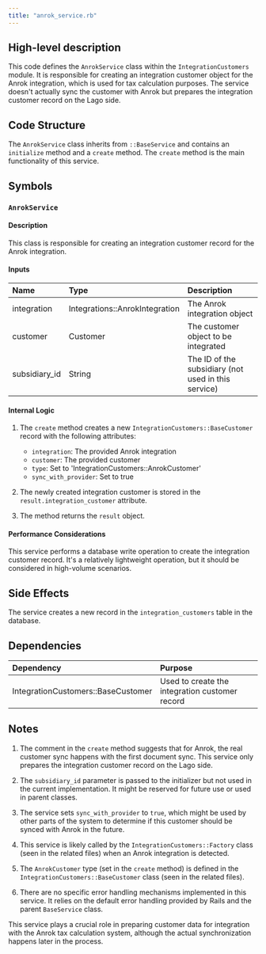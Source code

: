 ```yaml
---
title: "anrok_service.rb"
---
```


## High-level description
This code defines the `AnrokService` class within the `IntegrationCustomers` module. It is responsible for creating an integration customer object for the Anrok integration, which is used for tax calculation purposes. The service doesn't actually sync the customer with Anrok but prepares the integration customer record on the Lago side.

## Code Structure
The `AnrokService` class inherits from `::BaseService` and contains an `initialize` method and a `create` method. The `create` method is the main functionality of this service.

## Symbols

### `AnrokService`
#### Description
This class is responsible for creating an integration customer record for the Anrok integration.

#### Inputs
| Name | Type | Description |
|:-----|:-----|:------------|
| integration | Integrations::AnrokIntegration | The Anrok integration object |
| customer | Customer | The customer object to be integrated |
| subsidiary_id | String | The ID of the subsidiary (not used in this service) |

#### Internal Logic
1. The `create` method creates a new `IntegrationCustomers::BaseCustomer` record with the following attributes:
   - `integration`: The provided Anrok integration
   - `customer`: The provided customer
   - `type`: Set to 'IntegrationCustomers::AnrokCustomer'
   - `sync_with_provider`: Set to true

2. The newly created integration customer is stored in the `result.integration_customer` attribute.

3. The method returns the `result` object.

#### Performance Considerations
This service performs a database write operation to create the integration customer record. It's a relatively lightweight operation, but it should be considered in high-volume scenarios.

## Side Effects
The service creates a new record in the `integration_customers` table in the database.

## Dependencies
| Dependency | Purpose |
|:-----------|:--------|
| IntegrationCustomers::BaseCustomer | Used to create the integration customer record |

## Notes
1. The comment in the `create` method suggests that for Anrok, the real customer sync happens with the first document sync. This service only prepares the integration customer record on the Lago side.

2. The `subsidiary_id` parameter is passed to the initializer but not used in the current implementation. It might be reserved for future use or used in parent classes.

3. The service sets `sync_with_provider` to `true`, which might be used by other parts of the system to determine if this customer should be synced with Anrok in the future.

4. This service is likely called by the `IntegrationCustomers::Factory` class (seen in the related files) when an Anrok integration is detected.

5. The `AnrokCustomer` type (set in the `create` method) is defined in the `IntegrationCustomers::BaseCustomer` class (seen in the related files).

6. There are no specific error handling mechanisms implemented in this service. It relies on the default error handling provided by Rails and the parent `BaseService` class.

This service plays a crucial role in preparing customer data for integration with the Anrok tax calculation system, although the actual synchronization happens later in the process.